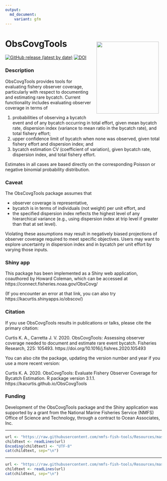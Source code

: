 ```yaml
---
output: 
  md_document:
    variant: gfm
---
```


<!-- README.md is generated from README.Rmd. Please edit that file -->

# ObsCovgTools <img src="logo.png" width="200" height="231" align="right" style="padding: 10px"/>

<!-- badges: start -->
[![GitHub release (latest by date)](https://img.shields.io/github/v/release/kacurtis/ObsCovgTools)](https://github.com/kacurtis/ObsCovgTools/releases)
[![DOI](https://zenodo.org/badge/37004191.svg)](https://zenodo.org/badge/latestdoi/37004191})
<!-- badges: end -->

### Description

ObsCovgTools provides tools for evaluating fishery observer coverage, particularly with respect to documenting and estimating rare bycatch. Current functionality includes evaluating observer coverage in terms of 

(1) probabilities of observing a bycatch event and of any bycatch occurring in total effort, given mean bycatch rate, dispersion index (variance to mean ratio in the bycatch rate), and total fishery effort; 
(2) upper confidence limit of bycatch when none was observed, given total fishery effort and dispersion index; and
(3) bycatch estimation CV (coefficient of variation), given bycatch rate, dispersion index, and total fishery effort. 

Estimates in all cases are based directly on the corresponding Poisson or negative binomial probability distribution.

### Caveat

The ObsCovgTools package assumes that 

* observer coverage is representative, 
* bycatch is in terms of individuals (not weight) per unit effort, and 
* the specified dispersion index reflects the highest level of any hierarchical variance (e.g., using dispersion index at trip level if greater than that at set level). 

Violating these assumptions may result in negatively biased projections of observer coverage required to meet specific objectives. Users may want to explore uncertainty in dispersion index and in bycatch per unit effort by varying those inputs.

### Shiny app

This package has been implemented as a Shiny web application, coauthored by 
Howard Coleman, which can be accessed at https://connect.fisheries.noaa.gov/ObsCovg/

(If you encounter an error at that link, you can also try https://kacurtis.shinyapps.io/obscov/)

### Citation

If you use ObsCovgTools results in publications or talks, please cite the primary citation:

Curtis K. A., Carretta J. V. 2020. ObsCovgTools:  Assessing observer coverage needed to document and estimate rare event bycatch. Fisheries Research, 225: 105493. https://doi.org/10.1016/j.fishres.2020.105493

You can also cite the package, updating the version number and year if you use a more recent version:

Curtis K. A. 2020. ObsCovgTools: Evaluate Fishery Observer Coverage for Bycatch Estimation. R package version 3.1.1. https://kacurtis.github.io/ObsCovgTools

### Funding

Development of the ObsCovgTools package and the Shiny application was supported 
by a grant from the National Marine Fisheries Service (NMFS) Office of Science 
and Technology, through a contract to Ocean Associates, Inc. 


<!-- Do not edit below. This adds the Disclaimer and NMFS footer. -->

****

```r
url <- "https://raw.githubusercontent.com/nmfs-fish-tools/Resources/master/Disclaimer.md"
childtext <- readLines(url)
Encoding(childtext) <- "UTF-8"
cat(childtext, sep="\n")
```

****

```r
url <- "https://raw.githubusercontent.com/nmfs-fish-tools/Resources/master/footer.md" 
childtext <- readLines(url)
cat(childtext, sep="\n")
```


